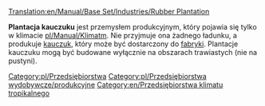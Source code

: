 [[Translation:en/Manual/Base Set/Industries/Rubber Plantation]]

{{pl/Przedsiębiorstwa|image=en/Rubberplantation.png|name=Plantacja kauczuku
|climates=[[pl/Manual/Klimat]]
|accepts=Nic
|produces=[[pl/Manual/Base Set/Cargos/Kauczuk|Kauczuk]]
}}
'''Plantacja kauczuku''' jest przemysłem produkcyjnym, który pojawia się tylko w klimacie [[pl/Manual/Klimat]]m. Nie przyjmuje ona żadnego ładunku, a produkuje [[pl/Manual/Base Set/Cargos/Kauczuk|kauczuk]], który może być dostarczony do [[pl/Manual/Base Set/Industries/Fabryka|fabryki]].  Plantacje kauczuku mogą być budowane wyłącznie na obszarach trawiastych (nie na pustyni).

{{pl/Navbox Industries}}

[[Category:pl/Przedsiębiorstwa]]
[[Category:pl/Przedsiębiorstwa wydobywcze/produkcyjne]]
[[Category:en/Przedsiębiorstwa klimatu tropikalnego]]